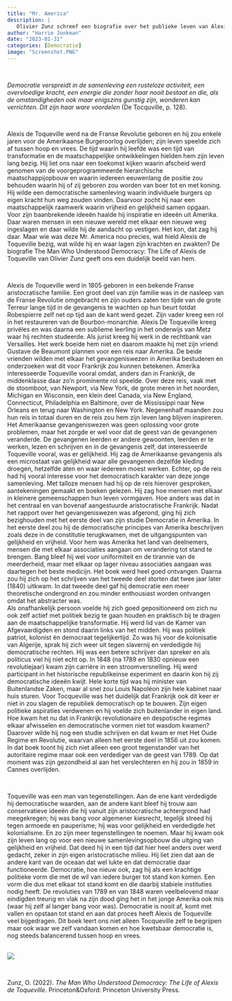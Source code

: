```yaml
---
title: "Mr. America"
description: |
   Olivier Zunz schreef een biografie over het publieke leven van Alexis de Toqueville: The Man who Understood Democracy. The Life of Alexis de Toqueville. Zijn reis door America inspireerde Tocqueville om kritisch te kijken naar de vastgeroeste aristocratische samenleving waar rechten bij geboorte worden meegegeven en op te komen voor een samenleving waarin mensen met elkaar en op eigen kracht verder komen. Toqueville liet ons in de negentiende eeuw op een andere manier tegen de samenleving en democratie aankijken. Maar hoe?
author: "Harrie Jonkman"
date: "2023-01-31"
categories: [Democratie]
image: "Screenshot.PNG"
---
```


<br>

*Democratie verspreidt in de samenleving een rusteloze activiteit, een overvloedige kracht, een energie die zonder haar nooit bestaat en die, als de omstandigheden ook maar enigszins gunstig zijn, wonderen kan verrichten. Dit zijn haar ware voordelen* (De Tocquville, p. 128).

<br>

Alexis de Toqueville werd na de Franse Revolutie geboren en hij zou enkele jaren voor de Amerikaanse Burgeroorlog overlijden; zijn leven speelde zich af tussen hoop en vrees. De tijd waarin hij leefde was een tijd van transformatie en de maatschappelijke ontwikkelingen hielden hem zijn leven lang bezig. Hij liet ons naar een toekomst kijken waarin afscheid werd genomen van de voorgeprogrammeerde hierarchische maatschappijopbouw en waarin iedereen eeuwenlang de positie zou behouden waarin hij of zij geboren zou worden van boer tot en met koning. Hij wilde een democratische samenleving waarin individuele burgers op eigen kracht hun weg zouden vinden. Daarvoor zocht hij naar een maatschappelijk raamwerk waarin vrijheid en gelijkheid samen opgaan. Voor zijn baanbrekende ideeën haalde hij inspiratie en ideeën uit Amerika. Daar waren mensen in een nieuwe wereld met elkaar een nieuwe weg ingeslagen en daar wilde hij de aandacht op vestigen. Het kon, dat zag hij daar. Maar wie was deze Mr. America nou precies, wat hield Alexis de Toqueville bezig, wat wilde hij en waar lagen zijn krachten en zwakten? De biografie The Man Who Understood Democracy: The Life of Alexis de Toqueville van Olivier Zunz geeft ons een duidelijk beeld van hem.

<br>

Alexis de Toqueville werd in 1805 geboren in een bekende Franse aristocratische familie. Een groot deel van zijn familie was in de nasleep van de Franse Revolutie omgebracht en zijn ouders zaten ten tijde van de grote Terreur lange tijd in de gevangenis te wachten op hun beurt totdat Robespierre zelf net op tijd aan de kant werd gezet. Zijn vader kreeg een rol in het restaureren van de Bourbon-monarchie. Alexis De Toqueville kreeg privéles en was daarna een sublieme leerling in het onderwijs van Metz waar hij rechten studeerde. Als jurist kreeg hij werk in de rechtbank van Versailles. Het werk boeide hem niet en daarom maakte hij met zijn vriend Gustave de Beaumont plannen voor een reis naar Amerika. De beide vrienden wilden met elkaar het gevangeniswezen in Amerika bestuderen en onderzoeken wat dit voor Frankrijk zou kunnen betekenen. Amerika interesseerde Toqueville vooral omdat, anders dan in Frankrijk, de middenklasse daar zo’n prominente rol speelde. Over deze reis, vaak met de stoomboot, van Newport, via New York, de grote meren in het noorden, Michigan en Wisconsin, een klein deel Canada, via New England, Connecticut, Philadelphia en Baltimore, over de Mississippi naar New Orleans en terug naar Washington en New York. Negenenhalf maanden zou hun reis in totaal duren en de reis zou hem zijn leven lang blijven inspireren. Het Amerikaanse gevangeniswezen was geen oplossing voor grote problemen, maar het zorgde er wel voor dat de geest van de gevangenen veranderde. De gevangenen leerden er andere gewoonten, leerden er te werken, lezen en schrijven en in de gevangenis zelf, dat interesseerde Toqueville vooral, was er gelijkheid. Hij zag de Amerikaanse gevangenis als een microstaat van gelijkheid waar alle gevangenen dezelfde kleding droegen, hetzelfde aten en waar iedereen moest werken. Echter, op de reis had hij vooral interesse voor het democratisch karakter van deze jonge samenleving. Met talloze mensen had hij op de reis hierover gesproken, aantekeningen gemaakt en boeken gelezen. Hij zag hoe mensen met elkaar in kleinere gemeenschappen hun leven vormgaven. Hoe anders was dat in het centraal en van bovenaf aangestuurde aristocratische Frankrijk. Nadat het rapport over het gevangeniswezen was afgerond, ging hij zich bezighouden met het eerste deel van zijn studie Democratie in Amerika. In het eerste deel zou hij de democratische principes van Amerika beschrijven zoals deze in de constitutie terugkwamen, met de uitgangspunten van gelijkheid en vrijheid. Voor hem was Amerika het land van deelnemers, mensen die met elkaar associaties aangaan om verandering tot stand te brengen. Bang bleef hij wel voor uniformiteit en de tirannie van de meerderheid, maar met elkaar op lager niveau associaties aangaan was daartegen het beste medicijn. Het boek werd heel goed ontvangen. Daarna zou hij zich op het schrijven van het tweede deel storten dat twee jaar later (1840) uitkwam. In dat tweede deel gaf hij democratie een meer theoretische ondergrond en zou minder enthousiast worden ontvangen omdat het abstracter was.   
Als onafhankelijk persoon voelde hij zich goed gepositioneerd om zich nu ook zelf actief met politiek bezig te gaan houden en praktisch bij te dragen aan de maatschappelijke transformatie. Hij werd lid van de Kamer van Afgevaardigden en stond daarin links van het midden. Hij was politiek patriot, kolonist én democraat tegelijkertijd. Zo was hij voor de kolonisatie van Algerije, sprak hij zich weer uit tegen slavernij en verdedigde hij democratische rechten. Hij was een betere schrijver dan spreker en als politicus viel hij niet echt op. In 1848 (na 1789 en 1830 opnieuw een revolutiejaar) kwam zijn carrière in een stroomversnelling. Hij werd participant in het historische republikeinse experiment en daarin kon hij zij democratische ideeën kwijt. Hele korte tijd was hij minister van Buitenlandse Zaken, maar al snel zou Louis Napoléon zijn hele kabinet naar huis sturen. Voor Tocqueville was het duidelijk dat Frankrijk ook dit keer er niet in zou slagen de republiek democratisch op te bouwen. Zijn eigen politieke aspiraties verdwenen en hij voelde zich buitenlander in eigen land. Hoe kwam het nu dat in Frankrijk revolutionaire en despotische regimes elkaar afwisselen en democratische vormen niet tot wasdom kwamen? Daarover wilde hij nog een studie schrijven en dat kwam er met Het Oude Regime en Revolutie, waarvan alleen het eerste deel in 1856 uit zou komen. In dat boek toont hij zich niet alleen een groot tegenstander van het autoritaire regime maar ook een verdediger van de geest van 1789. Op dat moment was zijn gezondheid al aan het verslechteren en hij zou in 1859 in Cannes overlijden.

<br>

Toqueville was een man van tegenstellingen. Aan de ene kant verdedigde hij democratische waarden, aan de andere kant bleef hij trouw aan conservatieve ideeën die hij vanuit zijn aristocratische achtergrond had meegekregen; hij was bang voor algemener kiesrecht, tegelijk streed hij tegen armoede en pauperisme; hij was voor gelijkheid en verdedigde het kolonialisme. En zo zijn meer tegenstellingen te noemen. Maar hij kwam ook zijn leven lang op voor een nieuwe samenlevingsopbouw die uitging van gelijkheid en vrijheid. Dat deed hij in een tijd dat hier heel anders over werd gedacht, zeker in zijn eigen aristocratische milieu. Hij liet zien dat aan de andere kant van de oceaan dat wel lukte en dat democratie daar functioneerde. Democratie, hoe nieuw ook, zag hij als een krachtige politieke vorm die met de wil van iedere burger tot stand kon komen. Een vorm die dus met elkaar tot stand komt en die daarbij stabiele instituties nodig heeft. De revoluties van 1789 en van 1848 waren veelbelovend maar eindigden treurig en vlak na zijn dood ging het in het jonge Amerika ook mis (waar hij zelf al langer bang voor was). 
Democratie is nooit af, komt met vallen en opstaan tot stand en aan dat proces heeft Alexis de Toqueville veel bijgedragen. Dit boek leert ons niet alleen Tocqueville zelf te begrijpen maar ook waar we zelf vandaan komen en hoe kwetsbaar democratie is, nog steeds balancerend tussen hoop en vrees.
 
<br>
![](Screenshot.png)

<br>

Zunz, O. (2022). *The Man Who Understood Democracy: The Life of Alexis de Toqueville*. Princeton&Oxford: Princeton University Press.




